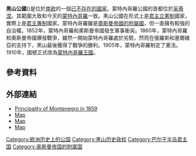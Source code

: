 {{unreferenced|time=2018-08-12T02:19:54+00:00}}
{{NoteTA
  |G1=地名
  |G2=nationality
}}

{{Infobox Former Country
|native_name            = Књажевина Црнa Горa
|conventional_long_name = 黑山公國
|common_name            = Montenegro
|
|loctext                = [[巴爾幹半島|巴爾幹半島]]
|era                    =
|status                 =
|status_text            =
|empire                 =
|government_type        = 公国
|
|year_start             = 1852年
|year_end               = 1910年
|
|year_exile_start       =
|year_exile_end         =
|
|event_start            = 世俗化
|date_start             = 3月13日
|event_end              = [[绝对君主制|绝对君主制]]
|date_end               = 8月28日
|
|event1                 = [[1878年柏林会议|承认独立]]
|date_event1            = 1878年7月13日
|event2                 = [[黑山宪法|宪法]]
|date_event2            = 1905年
|
|p1                     = 蒙特內哥羅采邑主教區
|flag_p1                = Flag of the Prince-Bishopric of Montenegro2.svg
|s1                     = 蒙特內哥羅王國
|flag_s1                = Flag of Montenegro (1905–1918).svg
|
|image_flag             = Flag of the Principality of Montenegro.svg
|flag_type              =
|
|image_coat             = Coat of arms of the Principality of Montenegro.svg
|symbol                 =
|symbol_type            =
|
|image_map              = Principality of Montenegro (1890).svg
|image_map_caption      =黑山公国于1890年
|
|capital                = 采蒂涅
|capital_exile          =
|latd= |latm= |latNS= |longd= |longm= |longEW=
|
|national_motto         =
|national_anthem        = '''[[我们美丽的黑山|我们美丽的黑山]]'''
|common_languages       = [[塞尔维亚语|塞尔维亚语]]
|religion               = [[东正教|东正教]]
|currency               = [[塞尔维亚第纳尔|黑山币]]
|
|leader1                = [[王子达尼洛|达尼洛]]
|year_leader1           = 1852-1860
|leader2                = [[尼古拉一世_(黑山)|尼古拉斯]]
|year_leader2           = 1860-1910
|title_leader           = 大公
|deputy1                = 沃伊沃達·博若·佩特羅維奇-涅戈什 
|deputy2                = 拉扎尔·乔维奇
|deputy3                = 马尔科拉杜洛维奇
|deputy4                = 安德鲁·拉多
|deputy5                = 拉扎尔·汤姆·乔维奇
|year_deputy1           = 1879-1905
|year_deputy2           = 1905-1906
|year_deputy3           = 1906-1907
|year_deputy4           = 1907
|year_deputy5           = 1907-1910
|title_deputy           = 部長級理事會主席
|
|legislature            = 全黑山和高地大会
|
|stat_year1             = 1852
|stat_area1             = 5475
|stat_year2             = 1878
|stat_area2             = 9475
|stat_year3             = 1909
|stat_pop3              = 317,856 (~95% Serbs)
|
|footnotes              = ¹庆祝大公的在位五十周年
}}

'''黑山公國'''({{lang-srp|Књажевина Црнa Горa}})是位於[[南欧|南欧]]的一個[[已不存在国家列表|已不存在的國家]]。蒙特內哥羅公國的首都位於[[采蒂涅|采蒂涅]]。其範圍大致和今天的[[蒙特內哥羅|蒙特內哥羅]]一致。黑山公國在形式上是[[君主立宪制|君主立憲制]]國家，實際上是[[君主專制|君主專制]]國家。蒙特內哥羅雖是[[奧斯曼帝國的附屬國|奧斯曼帝國的附屬國]]，但一直擁有較強的自治權。1852年，蒙特內哥羅和奧斯曼帝國發生軍事衝突。1860年，蒙特內哥羅和奧斯曼帝國爆發戰爭，雖然一開始蒙特內哥羅處於劣勢，然而在俄羅斯和塞爾維亞的支持下，黑山最後獲得了戰爭的勝利。1905年，蒙特內哥羅制定了憲法。1910年，國號正式改為[[黑山王国|蒙特內哥羅王國]]。

== 參考資料 ==
{{Reflist|25em}}

==外部連結==
*[https://web.archive.org/web/20070225012924/http://www.terra.es/personal7/jqvaraderey/185915BK.GIF Principality of Montenegro in 1859]
*[http://terkepek.adatbank.transindex.ro/kepek/netre/106.gif Map]{{Wayback|url=http://terkepek.adatbank.transindex.ro/kepek/netre/106.gif |date=20120205191445 }}
*[http://terkepek.adatbank.transindex.ro/kepek/netre/107.gif Map]{{Wayback|url=http://terkepek.adatbank.transindex.ro/kepek/netre/107.gif |date=20120205191455 }}
*[http://terkepek.adatbank.transindex.ro/kepek/netre/330.gif Map]{{Wayback|url=http://terkepek.adatbank.transindex.ro/kepek/netre/330.gif |date=20120205191821 }}

{{commons category|Principality of Montenegro}}
[[Category:欧洲历史上的公国|Category:欧洲历史上的公国]]
[[Category:黑山历史政权|Category:黑山历史政权]]
[[Category:巴尔干半岛君主国|Category:巴尔干半岛君主国]]
[[Category:奥斯曼帝国的附属国|Category:奥斯曼帝国的附属国]]